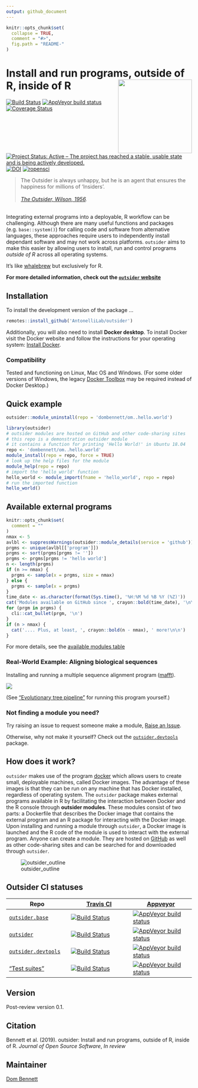 ```yaml
---
output: github_document
---
```


<!-- README.md is generated from README.Rmd. Please edit that file -->
<!-- devtools::rmarkdown::render("README.Rmd") -->
<!-- Rscript -e "library(knitr); knit('README.Rmd')" -->

```r
knitr::opts_chunk$set(
  collapse = TRUE,
  comment = "#>",
  fig.path = "README-"
)
```

# Install and run programs, outside of R, inside of R <img src="logo.png" height="200" align="right"/>

[![Build Status](https://travis-ci.org/AntonelliLab/outsider.svg?branch=master)](https://travis-ci.org/AntonelliLab/outsider) [![AppVeyor build status](https://ci.appveyor.com/api/projects/status/github/AntonelliLab/outsider?branch=master&svg=true)](https://ci.appveyor.com/project/DomBennett/outsider) [![Coverage Status](https://coveralls.io/repos/github/AntonelliLab/outsider/badge.svg?branch=master)](https://coveralls.io/github/AntonelliLab/outsider?branch=master) [![Project Status: Active – The project has reached a stable, usable state and is being actively developed.](https://www.repostatus.org/badges/latest/active.svg)](https://www.repostatus.org/#active) [![DOI](https://zenodo.org/badge/145114547.svg)](https://zenodo.org/badge/latestdoi/145114547) [![ropensci](https://badges.ropensci.org/282_status.svg)](https://github.com/ropensci/onboarding/issues/282)

> The Outsider is always unhappy, but he is an agent that ensures the happiness for millions of 'Insiders'.<br><br>
*[The Outsider, Wilson, 1956](https://en.wikipedia.org/wiki/The_Outsider_(Colin_Wilson)).*

<br>
Integrating external programs into a deployable, R workflow can be challenging. Although there are many useful functions and packages (e.g. `base::system()`) for calling code and software from alternative languages, these approaches require users to independently install dependant software and may not work across platforms. `outsider` aims to make this easier by allowing users to install, run and control programs *outside of R* across all operating systems.

It's like [whalebrew](https://github.com/whalebrew/whalebrew) but exclusively
for R.

**For more detailed information, check out the [`outsider` website](https://antonellilab.github.io/outsider/articles/outsider.html)**

## Installation

To install the development version of the package ...

```r
remotes::install_github('AntonelliLab/outsider')
```

Additionally, you will also need to install **Docker desktop**. To install
Docker visit the Docker website and follow the instructions for your operating
system: [Install Docker](https://www.docker.com/products/docker-desktop).

### Compatibility

Tested and functioning on Linux, Mac OS and Windows. (For some older versions of
Windows, the legacy
[Docker Toolbox](https://docs.docker.com/toolbox/toolbox_install_windows/) may
be required instead of Docker Desktop.)

## Quick example

```r
outsider::module_uninstall(repo = 'dombennett/om..hello.world')
```

```r
library(outsider)
# outsider modules are hosted on GitHub and other code-sharing sites
# this repo is a demonstration outsider module
# it contains a function for printing 'Hello World!' in Ubuntu 18.04
repo <- 'dombennett/om..hello.world'
module_install(repo = repo, force = TRUE)
# look up the help files for the module
module_help(repo = repo)
# import the 'hello_world' function
hello_world <- module_import(fname = 'hello_world', repo = repo)
# run the imported function
hello_world()
```

## Available external programs

```r
knitr::opts_chunk$set(
  comment = ""
)
nmax <- 5
avlbl <- suppressWarnings(outsider::module_details(service = 'github'))
prgms <- unique(avlbl[['program']])
prgms <- sort(prgms[prgms != ''])
prgms <- prgms[prgms != 'hello world']
n <- length(prgms)
if (n >= nmax) {
  prgms <- sample(x = prgms, size = nmax)
} else {
  prgms <- sample(x = prgms)
}
time_date <- as.character(format(Sys.time(), '%H:%M %d %B %Y (%Z)'))
cat('Modules available on GitHub since ', crayon::bold(time_date), '\n\n')
for (prgm in prgms) {
  cli::cat_bullet(prgm, '\n')
}
if (n > nmax) {
  cat('.... Plus, at least, ', crayon::bold(n - nmax), ' more!\n\n')
}
```

For more details, see the [available modules table](https://antonellilab.github.io/outsider/articles/available.html)

### Real-World Example: Aligning biological sequences

Installing and running a multiple sequence alignment program 
([mafft](https://mafft.cbrc.jp/alignment/software/)).

![](https://raw.githubusercontent.com/AntonelliLab/outsider/master/other/alignment_example.gif)

(See ["Evolutionary tree pipeline"](https://antonellilab.github.io/outsider/articles/phylogenetic_pipeline.html) for running this program yourself.)

### Not finding a module you need?

Try raising an issue to request someone make a module,
[Raise an Issue](https://github.com/AntonelliLab/outsider/issues/new).


Otherwise, why not make it yourself? Check out the [`outsider.devtools`](https://github.com/AntonelliLab/outsider.devtools) package.

## How does it work?

`outsider` makes use of the program [docker](https://www.docker.com/) which
allows users to create small, deployable machines, called Docker images.
The advantage of these images is that they can be run on any machine that has
Docker installed, regardless of operating system. The `outsider` package makes
external programs available in R by facilitating the interaction between Docker
and the R console through **outsider modules**. These modules consist of two
parts: a Dockerfile that describes the Docker image that contains the external
program and an R package for interacting with the Docker image. Upon installing
and running a module through `outsider`, a Docker image is launched and the R
code of the module is used to interact with the external program. Anyone can
create a module. They are hosted on [GitHub](https://github.com/) as well as
other code-sharing sites and can be searched for and downloaded through
`outsider`.

![outsider_outline](https://raw.githubusercontent.com/AntonelliLab/outsider/master/other/outline.png)

## Outsider CI statuses

|Repo|[Travis CI](https://travis-ci.org/)|[Appveyor](https://www.appveyor.com/)|
|---|---|---|
|[`outsider.base`](https://github.com/AntonelliLab/outsider.base)|[![Build Status](https://travis-ci.org/AntonelliLab/outsider.base.svg?branch=master)](https://travis-ci.org/AntonelliLab/outsider.base)|[![AppVeyor build status](https://ci.appveyor.com/api/projects/status/github/AntonelliLab/outsider.base?branch=master&svg=true)](https://ci.appveyor.com/project/DomBennett/outsider.base)|
|[`outsider`](https://github.com/AntonelliLab/outsider)|[![Build Status](https://travis-ci.org/AntonelliLab/outsider.svg?branch=master)](https://travis-ci.org/AntonelliLab/outsider)|[![AppVeyor build status](https://ci.appveyor.com/api/projects/status/github/AntonelliLab/outsider?branch=master&svg=true)](https://ci.appveyor.com/project/DomBennett/outsider)|
|[`outsider.devtools`](https://github.com/AntonelliLab/outsider.devtools)|[![Build Status](https://travis-ci.org/AntonelliLab/outsider.devtools.svg?branch=master)](https://travis-ci.org/AntonelliLab/outsider.devtools)|[![AppVeyor build status](https://ci.appveyor.com/api/projects/status/github/AntonelliLab/outsider.devtools?branch=master&svg=true)](https://ci.appveyor.com/project/DomBennett/outsider.devtools)|
|["Test suites"](https://github.com/AntonelliLab/outsider-testsuites)|[![Build Status](https://travis-ci.org/AntonelliLab/outsider-testsuites.svg?branch=master)](https://travis-ci.org/AntonelliLab/outsider-testsuites)|[![AppVeyor build status](https://ci.appveyor.com/api/projects/status/github/AntonelliLab/outsider-testsuites?branch=master&svg=true)](https://ci.appveyor.com/project/DomBennett/outsider-testsuites)|

## Version

Post-review version 0.1.

## Citation

Bennett et al. (2019). outsider: Install and run programs, outside of R, inside of R.
*Journal of Open Source Software*, *In review*

## Maintainer

[Dom Bennett](https://github.com/DomBennett)
